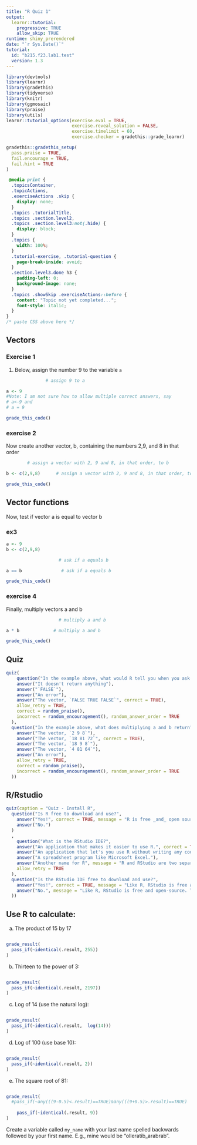 ```yaml
---
title: "R Quiz 1"
output: 
  learnr::tutorial:
    progressive: TRUE
    allow_skip: TRUE
runtime: shiny_prerendered
date: "`r Sys.Date()`"
tutorial:
  id: "b215.f23.lab1.test"
  version: 1.3
---
```


```r
library(devtools)
library(learnr)
library(gradethis)
library(tidyverse)
library(knitr)
library(ggmosaic)
library(praise)
library(utils)
learnr::tutorial_options(exercise.eval = TRUE, 
                         exercise.reveal_solution = FALSE, 
                         exercise.timelimit = 60,
                         exercise.checker = gradethis::grade_learnr)

gradethis::gradethis_setup(
  pass.praise = TRUE,
  fail.encourage = TRUE,
  fail.hint = TRUE
)

```


```css
 @media print {
  .topicsContainer,
  .topicActions,
  .exerciseActions .skip {
    display: none;
  }
  .topics .tutorialTitle,
  .topics .section.level2,
  .topics .section.level3:not(.hide) {
    display: block;
  }
  .topics {
    width: 100%;
  }
  .tutorial-exercise, .tutorial-question {
    page-break-inside: avoid;
  }
  .section.level3.done h3 {
    padding-left: 0;
    background-image: none;
  }
  .topics .showSkip .exerciseActions::before {
    content: "Topic not yet completed...";
    font-style: italic;
  }
}
/* paste CSS above here */
```


## Vectors

### Exercise 1
1. Below, assign the number 9 to the variable `a`

```r
               # assign 9 to a
```

```r
a <- 9                
#Note: I am not sure how to allow multiple correct answers, say
# a<-9 and 
# a = 9
```


```r
grade_this_code()

```

### exercise 2
Now create another vector, b, containing the numbers 2,9, and 8 in that order

```r
        # assign a vector with 2, 9 and 8, in that order, to b
```


```r
b <- c(2,9,8)      # assign a vector with 2, 9 and 8, in that order, to b 
```

```r
grade_this_code()
```


## Vector functions

Now, test if vector a is equal to vector b

### ex3 
```r
a <- 9
b <- c(2,9,8)
```

```r
                    # ask if a equals b 
```

```r
a == b               # ask if a equals b 
```

```r
grade_this_code()
```


### exercise 4

Finally, multiply vectors a and b

```r
                    # multiply a and b
```


```r
a * b             # multiply a and b 
```

```r
grade_this_code()
```

## Quiz

```r
quiz(
    question("In the example above, what would R tell you when you ask it if a equals b?",
    answer("It doesn't return anything"),
    answer("`FALSE`"),
    answer("An error"),
    answer("The vector, `FALSE TRUE FALSE`", correct = TRUE),
    allow_retry = TRUE,
    correct = random_praise(),
    incorrect = random_encouragement(), random_answer_order = TRUE
  ),
  question("In the example above, what does multiplying a and b return?",
    answer("The vector, `2 9 8`"),
    answer("The vector, `18 81 72`", correct = TRUE),
    answer("The vector, `18 9 8`"),
    answer("The vector, `4 81 64`"),
    answer("An error"),
    allow_retry = TRUE,
    correct = random_praise(),
    incorrect = random_encouragement(), random_answer_order = TRUE
  ))
```

## R/Rstudio

```r
quiz(caption = "Quiz - Install R",
  question("Is R free to download and use?",
    answer("Yes!", correct = TRUE, message = "R is free _and_ open source, which means that anyone can read, use, and copy the source code of the R language."),
    answer("No.")
  )
  ,
    question("What is the RStudio IDE?",
    answer("An application that makes it easier to use R.", correct = TRUE, message = "RStudio organizes your workspace and makes it easier to write, use, debug, and save R code. I highly recommend it and will rely on the RStudio IDE in several tutorials."),
    answer("An application that let's you use R without writing any code", message = "And thank goodness! Code provides a reproducible record of your work, which is essential for data science."),
    answer("A spreadsheet program like Microsoft Excel."),
    answer("Another name for R", message = "R and RStudio are two separate things. R is a language, like English. Think of RStudio as a program that helps you use the language, kind of like how a word processing program helps you write in English."),
    allow_retry = TRUE
  ),
  question("Is the RStudio IDE free to download and use?",
    answer("Yes!", correct = TRUE, message = "Like R, RStudio is free and open-source. There do exist professional versions of RStudio with enhanced features, but we will not rely on those features in these tutorials."),
    answer("No.", message = "Like R, RStudio is free and open-source. There do exist professional versions of RStudio with enhanced features, but we will not rely on those features in these tutorials.")
  ))
```


## Use R to calculate:

a) The product of 15 by 17

```r

```

```r
grade_result(
  pass_if(~identical(.result, 255))
)

```

b) Thirteen to the power of 3:

```r

```
```r
grade_result(
  pass_if(~identical(.result, 2197))
)  
```  
c) Log of 14 (use the natural log):

```r

```

```r
grade_result(
  pass_if(~identical(.result,  log(14)))
)  
```  

d) Log of 100 (use base 10):

```r

```

```r
grade_result(
  pass_if(~identical(.result, 2))
)  
```  

e) The square root of 81:
```r

```

```r
grade_result(
  #pass_if(~any(((9-0.5)<.result)==TRUE)&any(((9+0.5)>.result)==TRUE)
      
    pass_if(~identical(.result, 9))
)  
```  


Create a variable called `my_name` with your last name spelled backwards followed by your first name. E.g., mine would be "olleratib_arabrab".
 

```r
```

